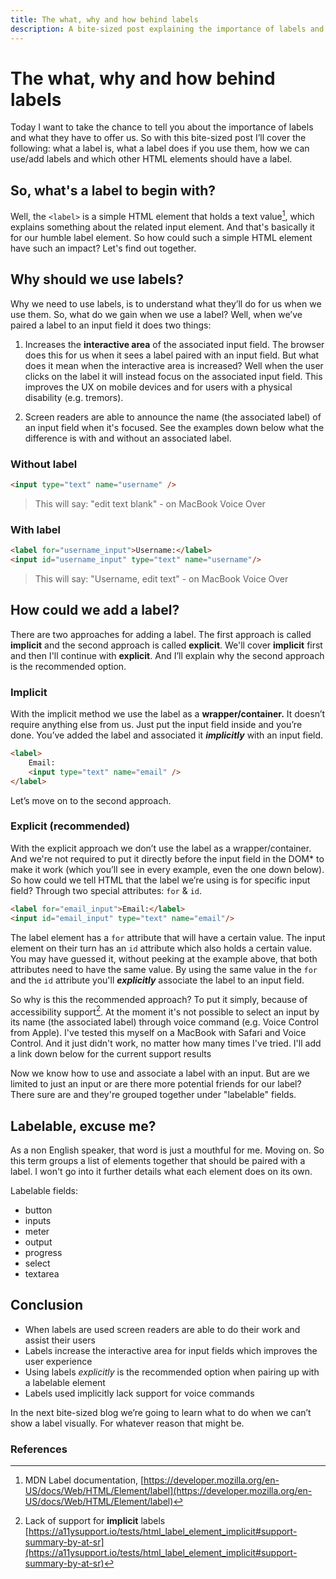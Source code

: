 ```yaml
---
title: The what, why and how behind labels
description: A bite-sized post explaining the importance of labels and how we should use them
---
```

# The what, why and how behind labels
Today I want to take the chance to tell you about the importance of labels and what they have to offer us. So with this bite-sized post I’ll cover the following: what a label is, what a label does if you use them, how we can use/add labels and which other HTML elements should have a label.

## So, what's a label to begin with?

Well, the `<label>` is a simple HTML element that holds a text value[^1], which explains something about the related input element. And that's basically it for our humble label element. So how could such a simple HTML element have such an impact? Let's find out together.

## Why should we use labels?

Why we need to use labels, is to understand what they’ll do for us when we use them. So, what do we gain when we use a label? Well, when we’ve paired a label to an input field it does two things:

1. Increases the **interactive area** of the associated input field. The browser does this for us when it sees a label paired with an input field. But what does it mean when the interactive area is increased? Well when the user clicks on the label it will instead focus on the associated input field. This improves the UX on mobile devices and for users with a physical disability (e.g. tremors).

2. Screen readers are able to announce the name (the associated label) of an input field when it's focused. See the examples down below what the difference is with and without an associated label.

### Without label

```html
<input type="text" name="username" />
```
> This will say: "edit text blank" - on MacBook Voice Over

### With label

```html
<label for="username_input">Username:</label>
<input id="username_input" type="text" name="username"/>
```
> This will say: "Username, edit text" - on MacBook Voice Over

## How could we add a label?

There are two approaches for adding a label. The first approach is called **implicit** and the second approach is called **explicit**. We'll cover **implicit** first and then I'll continue with **explicit**. And I’ll explain why the second approach is the recommended option.

### Implicit

With the implicit method we use the label as a **wrapper/container.** It doesn’t require anything else from us. Just put the input field inside and you’re done. You’ve added the label and associated it ***implicitly*** with an input field.

```html
<label>
	Email:
	<input type="text" name="email" />
</label>
```

Let’s move on to the second approach.

### Explicit (recommended)

With the explicit approach we don’t use the label as a wrapper/container. And we're not required to put it directly before the input field in the DOM* to make it work (which you’ll see in every example, even the one down below). So how could we tell HTML that the label we’re using is for specific input field? Through two special attributes: `for` & `id`.

```html
<label for="email_input">Email:</label>
<input id="email_input" type="text" name="email"/>
```

The label element has a `for` attribute that will have a certain value. The input element on their turn has an `id` attribute which also holds a certain value. You may have guessed it, without peeking at the example above, that both attributes need to have the same value. By using the same value in the `for` and the `id` attribute you'll ***explicitly*** associate the label to an input field.

So why is this the recommended approach? To put it simply, because of accessibility support[^2]. At the moment it's not possible to select an input by its name (the associated label) through voice command (e.g. Voice Control from Apple). I've tested this myself on a MacBook with Safari and Voice Control. And it just didn't work, no matter how many times I've tried. I'll add a link down below for the current support results

Now we know how to use and associate a label with an input. But are we limited to just an input or are there more potential friends for our label? There sure are and they're grouped together under "labelable" fields.

## Labelable, excuse me?

As a non English speaker, that word is just a mouthful for me. Moving on. So this term groups a list of elements together that should be paired with a label. I won't go into it further details what each element does on its own.

Labelable fields:
- button
- inputs
- meter
- output
- progress
- select
- textarea

## Conclusion

- When labels are used screen readers are able to do their work and assist their users
- Labels increase the interactive area for input fields which improves the user experience
- Using labels *explicitly* is the recommended option when pairing up with a labelable element
- Labels used implicitly lack support for voice commands

In the next bite-sized blog we’re going to learn what to do when we can’t show a label visually. For whatever reason that might be.

### References
[^1]: MDN Label documentation, [https://developer.mozilla.org/en-US/docs/Web/HTML/Element/label](https://developer.mozilla.org/en-US/docs/Web/HTML/Element/label)
[^2]: Lack of support for **implicit** labels [https://a11ysupport.io/tests/html_label_element_implicit#support-summary-by-at-sr](https://a11ysupport.io/tests/html_label_element_implicit#support-summary-by-at-sr)
